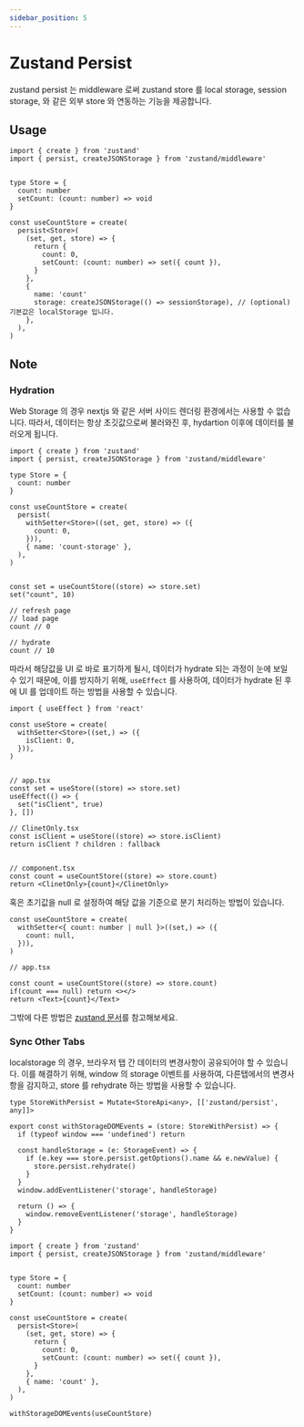 ```yaml
---
sidebar_position: 5
---
```



# Zustand Persist

zustand persist 는 middleware 로써 zustand store 를 local storage, session storage, 와 같은 외부 store 와 연동하는 기능을 제공합니다.



## Usage


```tsx
import { create } from 'zustand'
import { persist, createJSONStorage } from 'zustand/middleware'


type Store = {
  count: number
  setCount: (count: number) => void
}

const useCountStore = create(
  persist<Store>(
    (set, get, store) => {
      return {
        count: 0,
        setCount: (count: number) => set({ count }),
      }
    },
    { 
      name: 'count' 
      storage: createJSONStorage(() => sessionStorage), // (optional) 기본값은 localStorage 입니다.
    },
  ),
)
```

## Note

### Hydration

Web Storage 의 경우 nextjs 와 같은 서버 사이드 렌더링 환경에서는 사용할 수 없습니다.
따라서, 데이터는 항상 초깃값으로써 불러와진 후, hydartion 이후에 데이터를 불러오게 됩니다.

```tsx
import { create } from 'zustand'
import { persist, createJSONStorage } from 'zustand/middleware'

type Store = {
  count: number
}

const useCountStore = create(
  persist(
    withSetter<Store>((set, get, store) => ({
      count: 0,
    })),
    { name: 'count-storage' },
  ),
)


const set = useCountStore((store) => store.set)
set("count", 10)

// refresh page
// load page
count // 0

// hydrate
count // 10
```

따라서 해당값을 UI 로 바로 표기하게 될시, 데이터가 hydrate 되는 과정이 눈에 보일 수 있기 때문에, 
이를 방지하기 위해, `useEffect` 를 사용하여, 데이터가 hydrate 된 후에 UI 를 업데이트 하는 방법을 사용할 수 있습니다.

```tsx
import { useEffect } from 'react'

const useStore = create(
  withSetter<Store>((set,) => ({
    isClient: 0,
  })),
)


// app.tsx
const set = useStore((store) => store.set)
useEffect(() => {
  set("isClient", true)
}, [])

// ClinetOnly.tsx
const isClient = useStore((store) => store.isClient)
return isClient ? children : fallback


// component.tsx
const count = useCountStore((store) => store.count)
return <ClinetOnly>{count}</ClinetOnly>
```

혹은 초기값을 null 로 설정하여 해당 값을 기준으로 분기 처리하는 방법이 있습니다. 

```tsx
const useCountStore = create(
  withSetter<{ count: number | null }>((set,) => ({
    count: null,
  })),
)

// app.tsx

const count = useCountStore((store) => store.count)
if(count === null) return <></>
return <Text>{count}</Text>
```

그밖에 다른 방법은 [zustand 문서](https://pmndrs.github.io/zustand/integrations/persisting-store-data#how-can-i-check-if-my-store-has-been-hydrated)를 참고해보세요.


### Sync Other Tabs

localstorage 의 경우, 브라우저 탭 간 데이터의 변경사항이 공유되어야 할 수 있습니다.
이를 해결하기 위해, window 의 storage 이벤트를 사용하여, 다른탭에서의 변경사항을 감지하고, store 를 rehydrate 하는 방법을 사용할 수 있습니다.

```tsx
type StoreWithPersist = Mutate<StoreApi<any>, [['zustand/persist', any]]>

export const withStorageDOMEvents = (store: StoreWithPersist) => {
  if (typeof window === 'undefined') return

  const handleStorage = (e: StorageEvent) => {
    if (e.key === store.persist.getOptions().name && e.newValue) {
      store.persist.rehydrate()
    }
  }
  window.addEventListener('storage', handleStorage)

  return () => {
    window.removeEventListener('storage', handleStorage)
  }
}
```

```tsx
import { create } from 'zustand'
import { persist, createJSONStorage } from 'zustand/middleware'


type Store = {
  count: number
  setCount: (count: number) => void
}

const useCountStore = create(
  persist<Store>(
    (set, get, store) => {
      return {
        count: 0,
        setCount: (count: number) => set({ count }),
      }
    },
    { name: 'count' },
  ),
)

withStorageDOMEvents(useCountStore)
```


